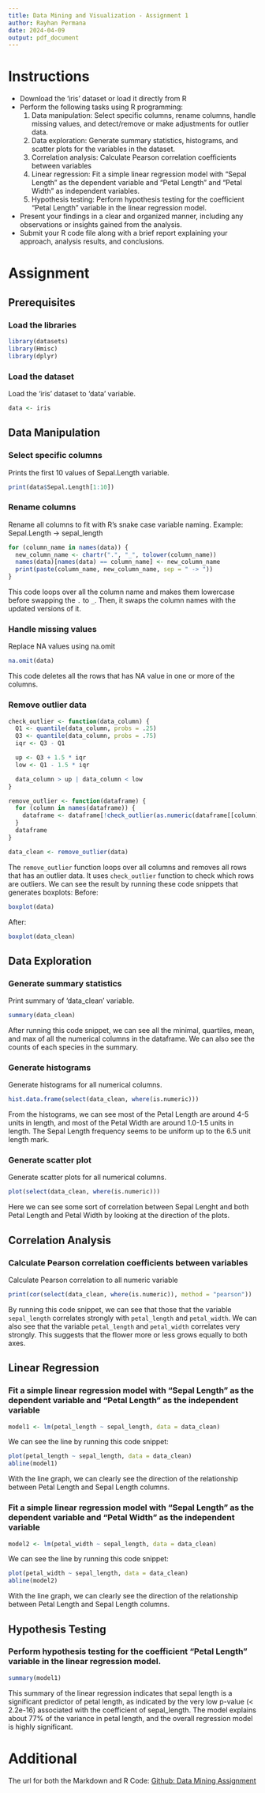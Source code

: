 ```yaml
---
title: Data Mining and Visualization - Assignment 1
author: Rayhan Permana
date: 2024-04-09
output: pdf_document
---
```


# Instructions
- Download the 'iris' dataset or load it directly from R
- Perform the following tasks using R programming:
  1. Data manipulation: Select specific columns, rename columns, handle missing values, and detect/remove or make adjustments for outlier data.
  2. Data exploration: Generate summary statistics, histograms, and scatter plots for the variables in the dataset.
  3. Correlation analysis: Calculate Pearson correlation coefficients between variables
  4. Linear regression: Fit a simple linear regression model with "Sepal Length" as the dependent variable and "Petal Length" and "Petal Width" as independent variables.
  5. Hypothesis testing: Perform hypothesis testing for the coefficient "Petal Length" variable in the linear regression model.
- Present your findings in a clear and organized manner, including any observations or insights gained from the analysis.
- Submit your R code file along with a brief report explaining your approach, analysis results, and conclusions.

# Assignment

## Prerequisites

### Load the libraries
```r
library(datasets)
library(Hmisc)
library(dplyr)
```

### Load the dataset
Load the 'iris' dataset to 'data' variable.
```r
data <- iris
```

## Data Manipulation

### Select specific columns
Prints the first 10 values of Sepal.Length variable.
```r
print(data$Sepal.Length[1:10])
```


### Rename columns
Rename all columns to fit with R's snake case variable naming.
Example: Sepal.Length -> sepal_length
```r
for (column_name in names(data)) {
  new_column_name <- chartr(".", "_", tolower(column_name))
  names(data)[names(data) == column_name] <- new_column_name
  print(paste(column_name, new_column_name, sep = " -> "))
}
```
This code loops over all the column name and makes them lowercase before swapping the `.` to `_`. Then, it swaps the column names with the updated versions of it.

### Handle missing values
Replace NA values using na.omit
```r
na.omit(data)
```
This code deletes all the rows that has NA value in one or more of the columns.

### Remove outlier data
```r
check_outlier <- function(data_column) {
  Q1 <- quantile(data_column, probs = .25)
  Q3 <- quantile(data_column, probs = .75)
  iqr <- Q3 - Q1

  up <- Q3 + 1.5 * iqr
  low <- Q1 - 1.5 * iqr

  data_column > up | data_column < low
}

remove_outlier <- function(dataframe) {
  for (column in names(dataframe)) {
    dataframe <- dataframe[!check_outlier(as.numeric(dataframe[[column]])), ]
  }
  dataframe
}

data_clean <- remove_outlier(data)
```
The `remove_outlier` function loops over all columns and removes all rows that has an outlier data. It uses `check_outlier` function to check which rows are outliers. We can see the result by running these code snippets that generates boxplots:
Before:
```r
boxplot(data)
```
After:
```r
boxplot(data_clean)
```

## Data Exploration

### Generate summary statistics
Print summary of 'data_clean' variable.
```r
summary(data_clean)
```
After running this code snippet, we can see all the minimal, quartiles, mean, and max of all the numerical columns in the dataframe. We can also see the counts of each species in the summary.

### Generate histograms
Generate histograms for all numerical columns.
```r
hist.data.frame(select(data_clean, where(is.numeric)))
```
From the histograms, we can see most of the Petal Length are around 4-5 units in length, and most of the Petal Width are around 1.0-1.5 units in length. The Sepal Length frequency seems to be uniform up to the 6.5 unit length mark.

### Generate scatter plot
Generate scatter plots for all numerical columns.
```r
plot(select(data_clean, where(is.numeric)))
```
Here we can see some sort of correlation between Sepal Lenght and both Petal Length and Petal Width by looking at the direction of the plots.

## Correlation Analysis

### Calculate Pearson correlation coefficients between variables
Calculate Pearson correlation to all numeric variable
```r
print(cor(select(data_clean, where(is.numeric)), method = "pearson"))
```
By running this code snippet, we can see that those that the variable `sepal_length` correlates strongly with `petal_length` and `petal_width`. We can also see that the variable `petal_length` and `petal_width` correlates very strongly. This suggests that the flower more or less grows equally to both axes.

## Linear Regression

### Fit a simple linear regression model with "Sepal Length" as the dependent variable and "Petal Length" as the independent variable
```r
model1 <- lm(petal_length ~ sepal_length, data = data_clean)
```
We can see the line by running this code snippet:
```r
plot(petal_length ~ sepal_length, data = data_clean)
abline(model1)
```
With the line graph, we can clearly see the direction of the relationship between Petal Length and Sepal Length columns.

### Fit a simple linear regression model with "Sepal Length" as the dependent variable and "Petal Width" as the independent variable
```r
model2 <- lm(petal_width ~ sepal_length, data = data_clean)
```
We can see the line by running this code snippet:
```r
plot(petal_width ~ sepal_length, data = data_clean)
abline(model2)
```
With the line graph, we can clearly see the direction of the relationship between Petal Length and Sepal Length columns.

## Hypothesis Testing
### Perform hypothesis testing for the coefficient "Petal Length" variable in the linear regression model.
```r
summary(model1)
```
This summary of the linear regression indicates that sepal length is a significant predictor of petal length, as indicated by the very low p-value (< 2.2e-16) associated with the coefficient of sepal_length. The model explains about 77% of the variance in petal length, and the overall regression model is highly significant.

# Additional
The url for both the Markdown and R Code:
[Github: Data Mining Assignment](https://github.com/SonicRay241/data-mining-assignment-1)